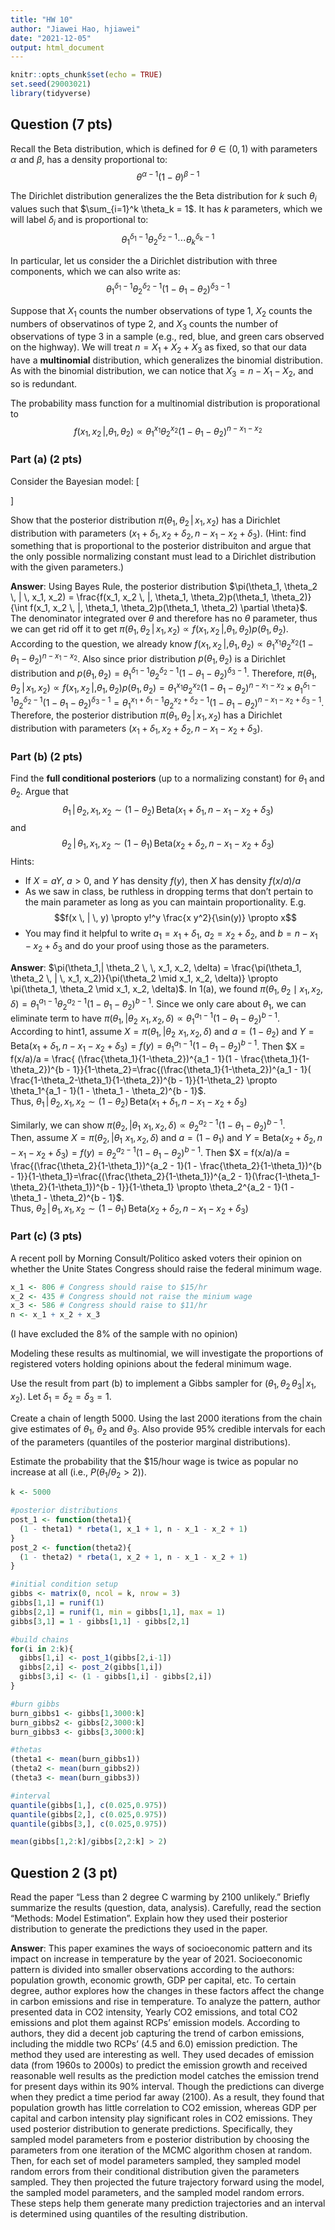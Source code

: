 ---
title: "HW 10"
author: "Jiawei Hao, hjiawei"
date: "2021-12-05"
output: html_document
---

```{r setup, include=FALSE}
knitr::opts_chunk$set(echo = TRUE)
set.seed(29003021)
library(tidyverse)
```


## Question (7 pts)

Recall the Beta distribution, which is defined for $\theta \in (0, 1)$ with parameters $\alpha$ and $\beta$, has a density proportional to:
$$\theta^{\alpha - 1} (1 - \theta)^{\beta - 1}$$

The Dirichlet distribution generalizes the the Beta distribution for $k$ such $\theta_i$ values such that $\sum_{i=1}^k \theta_k = 1$. It has $k$ parameters, which we will label $\delta_i$ and is proportional to:
$$\theta_1^{\delta_1 - 1} \theta_2^{\delta_2 - 1} \cdots \theta_k^{\delta_k - 1}$$

In particular, let us consider the a Dirichlet distribution with three components, which we can also write as:
$$\theta_1^{\delta_1 - 1} \theta_2^{\delta_2 - 1} (1 - \theta_1 - \theta_2)^{\delta_3 - 1}$$


Suppose that $X_1$ counts the number observations of type 1, $X_2$ counts the numbers of observatinos of type 2, and $X_3$ counts the number of observations of type 3 in a sample (e.g., red, blue, and green cars observed on the highway). We will treat $n = X_1 + X_2 + X_3$ as fixed, so that our data have a **multinomial** distribution, which generalizes the binomial distribution. As with the binomial distribution, we can notice that $X_3 = n - X_1 - X_2$, and so is redundant. 

The probability mass function for a multinomial distribution is proporational to
$$f(x_1, x_2 \, |, \theta_1, \theta_2) \propto \theta_1^{x_1} \theta_2^{x_2} (1 - \theta_1 - \theta_2)^{n - x_1 - x_2}$$

### Part (a) (2 pts)

Consider the Bayesian model:
\[
\begin{aligned}
 (\theta_1, \theta_2) &\sim \text{Dirichlet}(\delta_1, \delta_2, \delta_3)\\ 
 (X_1, X_2) &\sim \text{Multinomial}(n, \theta_1, \theta_2)
\end{aligned}
\]

Show that the posterior distribution $\pi(\theta_1, \theta_2 \, | \, x_1, x_2)$ has a Dirichlet distribution with parameters $(x_1 + \delta_1, x_2 + \delta_2, n - x_1 - x_2 + \delta_3)$. (Hint: find something that is proportional to the posterior distribuiton and argue that the only possible normalizing constant must lead to a Dirichlet distribution with the given parameters.)

**Answer**: Using Bayes Rule, the posterior distribution $\pi(\theta_1, \theta_2 \, | \, x_1, x_2) = \frac{f(x_1, x_2 \, |, \theta_1, \theta_2)p(\theta_1, \theta_2)}{\int f(x_1, x_2 \, |, \theta_1, \theta_2)p(\theta_1, \theta_2) \partial \theta}$.  
The denominator integrated over $\theta$ and therefore has no $\theta$ parameter, thus we can get rid off it to get $\pi(\theta_1, \theta_2 \, | \, x_1, x_2) \propto {f(x_1, x_2 \, |, \theta_1, \theta_2)p(\theta_1, \theta_2)}$.  
According to the question, we already know $f(x_1, x_2 \, |, \theta_1, \theta_2) \propto \theta_1^{x_1} \theta_2^{x_2} (1 - \theta_1 - \theta_2)^{n - x_1 - x_2}$. Also since prior distribution $p(\theta_1, \theta_2)$ is a Dirichlet distribution and $p(\theta_1, \theta_2) = \theta_1^{\delta_1 - 1} \theta_2^{\delta_2 - 1} (1 - \theta_1 - \theta_2)^{\delta_3 - 1}$. Therefore, $\pi(\theta_1, \theta_2 \, | \, x_1, x_2) \propto {f(x_1, x_2 \, |, \theta_1, \theta_2)p(\theta_1, \theta_2)} = \theta_1^{x_1} \theta_2^{x_2} (1 - \theta_1 - \theta_2)^{n - x_1 - x_2} \times \theta_1^{\delta_1 - 1} \theta_2^{\delta_2 - 1} (1 - \theta_1 - \theta_2)^{\delta_3 - 1} = \theta_1^{x_1+\delta_1 - 1} \theta_2^{x_2+\delta_2 - 1} (1 - \theta_1 - \theta_2)^{n-x_1-x_2+\delta_3 - 1}$.  
Therefore, the posterior distribution $\pi(\theta_1, \theta_2 \, | \, x_1, x_2)$ has a Dirichlet distribution with parameters $(x_1 + \delta_1, x_2 + \delta_2, n - x_1 - x_2 + \delta_3)$.  


### Part (b) (2 pts)

Find the **full conditional posteriors** (up to a normalizing constant) for $\theta_1$ and $\theta_2$. Argue that
$$\theta_1 \, | \, \theta_2, x_1, x_2  \sim (1 - \theta_2) \, \text{Beta}(x_1 + \delta_1, n - x_1 - x_2 + \delta_3)$$ 
and
$$\theta_2 \, | \, \theta_1, x_1, x_2 \sim (1 - \theta_1) \, \text{Beta}(x_2 + \delta_2, n - x_1 - x_2 + \delta_3)$$ 
Hints:

- If $X = a Y$, $a > 0$, and $Y$ has density $f(y)$, then $X$ has density $f(x / a) / a$
- As we saw in class, be ruthless in dropping terms that don't pertain to the main parameter as long as you can maintain proportionality. E.g.
$$f(x \, | \, y) \propto y!^y \frac{x y^2}{\sin(y)} \propto x$$
- You may find it helpful to write $a_1 = x_1 + \delta_1$, $a_2 = x_2 + \delta_2$, and $b = n - x_1 - x_2 + \delta_3$ and do your proof using those as the parameters. 

**Answer**: $\pi(\theta_1,| \theta_2 \, \, x_1, x_2, \delta) = \frac{\pi(\theta_1, \theta_2 \, | \, x_1, x_2)}{\pi(\theta_2 \mid x_1, x_2, \delta)} \propto \pi(\theta_1, \theta_2 \mid x_1, x_2, \delta)$. In 1(a), we found $\pi(\theta_1, \theta_2 \mid x_1, x_2, \delta)=\theta_1^{a_1 - 1} \theta_2^{a_2 - 1} (1 - \theta_1 - \theta_2)^{b - 1}$. Since we only care about $\theta_1$, we can eliminate term to have $\pi(\theta_1,| \theta_2 \, \, x_1, x_2, \delta) \propto \theta_1^{a_1 - 1}(1 - \theta_1 - \theta_2)^{b - 1}$.  
According to hint1, assume $X=\pi(\theta_1,| \theta_2 \, \, x_1, x_2, \delta)$ and $a=(1-\theta_2)$ and $Y=\text{Beta}(x_1 + \delta_1, n - x_1 - x_2 + \delta_3)=f(y)=\theta_1^{a_1 - 1}(1 - \theta_1 - \theta_2)^{b - 1}$. Then $X = f(x/a)/a = \frac{ (\frac{\theta_1}{1-\theta_2})^{a_1 - 1}(1 - \frac{\theta_1}{1-\theta_2})^{b - 1}}{1-\theta_2}=\frac{(\frac{\theta_1}{1-\theta_2})^{a_1 - 1}( \frac{1-\theta_2-\theta_1}{1-\theta_2})^{b - 1}}{1-\theta_2} \propto \theta_1^{a_1 - 1}(1 - \theta_1 - \theta_2)^{b - 1}$.  
Thus, $\theta_1 \, | \, \theta_2, x_1, x_2  \sim (1 - \theta_2) \, \text{Beta}(x_1 + \delta_1, n - x_1 - x_2 + \delta_3)$  

Similarly, we can show $\pi(\theta_2,| \theta_1 \, \, x_1, x_2, \delta) \propto \theta_2^{a_2 - 1}(1 - \theta_1 - \theta_2)^{b - 1}$.  
Then, assume $X=\pi(\theta_2,| \theta_1 \, \, x_1, x_2, \delta)$ and $a=(1-\theta_1)$ and $Y=\text{Beta}(x_2 + \delta_2, n - x_1 - x_2 + \delta_3)=f(y)=\theta_2^{a_2 - 1}(1 - \theta_1 - \theta_2)^{b - 1}$. Then $X = f(x/a)/a = \frac{(\frac{\theta_2}{1-\theta_1})^{a_2 - 1}(1 - \frac{\theta_2}{1-\theta_1})^{b - 1}}{1-\theta_1}=\frac{(\frac{\theta_2}{1-\theta_1})^{a_2 - 1}(\frac{1-\theta_1-\theta_2}{1-\theta_1})^{b - 1}}{1-\theta_1} \propto \theta_2^{a_2 - 1}(1 - \theta_1 - \theta_2)^{b - 1}$.  
Thus, $\theta_2 \, | \, \theta_1, x_1, x_2  \sim (1 - \theta_1) \, \text{Beta}(x_2 + \delta_2, n - x_1 - x_2 + \delta_3)$

### Part (c) (3 pts)

A recent poll by Morning Consult/Politico asked voters their opinion on whether the Unite States Congress should raise the federal minimum wage.

```{r}
x_1 <- 806 # Congress should raise to $15/hr
x_2 <- 435 # Congress should not raise the minium wage
x_3 <- 586 # Congress should raise to $11/hr
n <- x_1 + x_2 + x_3
```
(I have excluded the 8% of the sample with no opinion)

Modeling these results as multinomial, we will investigate the proportions of registered voters holding opinions about the federal minimum wage.

Use the result from part (b) to implement a Gibbs sampler for $(\theta_1, \theta_2 \, \theta_3 | \, x_1, x_2)$. Let $\delta_1 = \delta_2 = \delta_3 = 1$.

Create a chain of length 5000. Using the last 2000 iterations from the chain give estimates of $\theta_1$, $\theta_2$ and $\theta_3$. Also provide 95% credible intervals for each of the parameters (quantiles of the posterior marginal distributions).

Estimate the probability that the \$15/hour wage is twice as popular no increase at all (i.e., $P(\theta_1 / \theta_2 > 2)$).

```{r}
k <- 5000

#posterior distributions
post_1 <- function(theta1){
  (1 - theta1) * rbeta(1, x_1 + 1, n - x_1 - x_2 + 1)
}
post_2 <- function(theta2){
  (1 - theta2) * rbeta(1, x_2 + 1, n - x_1 - x_2 + 1)
}

#initial condition setup
gibbs <- matrix(0, ncol = k, nrow = 3)
gibbs[1,1] = runif(1)
gibbs[2,1] = runif(1, min = gibbs[1,1], max = 1)
gibbs[3,1] = 1 - gibbs[1,1] - gibbs[2,1]

#build chains
for(i in 2:k){
  gibbs[1,i] <- post_1(gibbs[2,i-1])
  gibbs[2,i] <- post_2(gibbs[1,i])
  gibbs[3,i] <- (1 - gibbs[1,i] - gibbs[2,i])
}

#burn gibbs
burn_gibbs1 <- gibbs[1,3000:k]
burn_gibbs2 <- gibbs[2,3000:k]
burn_gibbs3 <- gibbs[3,3000:k]

#thetas
(theta1 <- mean(burn_gibbs1))
(theta2 <- mean(burn_gibbs2))
(theta3 <- mean(burn_gibbs3))

#interval
quantile(gibbs[1,], c(0.025,0.975))
quantile(gibbs[2,], c(0.025,0.975))
quantile(gibbs[3,], c(0.025,0.975))

mean(gibbs[1,2:k]/gibbs[2,2:k] > 2)
```

## Question 2 (3 pt)

Read the paper "Less than 2 degree C warming by 2100 unlikely." Briefly summarize the results (question, data, analysis). Carefully, read the section "Methods: Model Estimation". Explain how they used their posterior distribution to generate the predictions they used in the paper. 

**Answer**: This paper examines the ways of socioeconomic pattern and its impact on increase in temperature by the year of 2021. Socioeconomic pattern is divided into smaller observations according to the authors: population growth, economic growth, GDP per capital, etc. To certain degree, author explores how the changes in these factors affect the change in carbon emissions and rise in temperature. To analyze the pattern, author presented data in CO2 intensity, Yearly CO2 emissions, and total CO2 emissions and plot them against RCPs' emission models. According to authors, they did a decent job capturing the trend of carbon emissions, including the middle two RCPs' (4.5 and 6.0) emission prediction. The method they used are interesting as well. They used decades of emission data (from 1960s to 2000s) to predict the emission growth and received reasonable well results as the prediction model catches the emission trend for present days within its 90% interval. Though the predictions can diverge when they predict a time period far away (2100). As a result, they found that population growth has little correlation to CO2 emission, whereas GDP per capital and carbon intensity play significant roles in CO2 emissions. They used posterior distribution to generate predictions. Specifically, they sampled model parameters from e posterior distribution by choosing the parameters from one iteration of the MCMC algorithm chosen at random. Then, for each set of model parameters sampled, they sampled model random errors from their conditional distribution given the parameters sampled. They then projected the future trajectory forward using the model, the sampled model parameters, and the sampled model random errors. These steps help them generate many prediction trajectories and an interval is determined using quantiles of the resulting distribution.  
